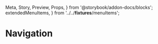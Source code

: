   Meta,
  Story,
  Preview,
  Props,
} from '@storybook/addon-docs/blocks';
  extendedMenuItems,
} from '../../__fixtures__/menuItems';

<Meta title="Admin|Navigation" component={Navigation} />

# Navigation

<Preview>
  <Story name="With deeply nested pages">
    <Location initialPath="/">
      <Viewport>
        <Navigation
          logoSrc={logo}
          menuItems={extendedMenuItems}
        />
      </Viewport>
    </Location>
  </Story>
</Preview>
